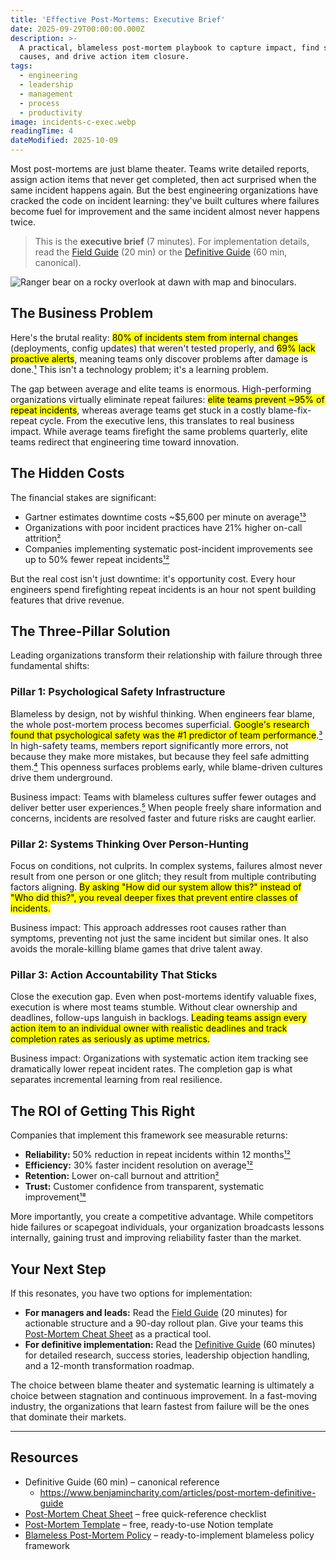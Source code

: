 ```yaml
---
title: 'Effective Post-Mortems: Executive Brief'
date: 2025-09-29T00:00:00.000Z
description: >-
  A practical, blameless post-mortem playbook to capture impact, find systemic
  causes, and drive action item closure.
tags:
  - engineering
  - leadership
  - management
  - process
  - productivity
image: incidents-c-exec.webp
readingTime: 4
dateModified: 2025-10-09
---
```


Most post-mortems are just blame theater. Teams write detailed reports, assign
action items that never get completed, then act surprised when the same incident
happens again. But the best engineering organizations have cracked the code on
incident learning: they've built cultures where failures become fuel for
improvement and the same incident almost never happens twice.

> This is the **executive brief** (7 minutes). For implementation
> details, read the [Field Guide](/articles/post-mortem-field-guide) (20 min) or
> the [Definitive Guide](/articles/post-mortem-definitive-guide) (60 min,
> canonical).

![Ranger bear on a rocky overlook at dawn with map and binoculars.](incidents-c-exec.webp)

## The Business Problem

Here's the brutal reality: <mark>80% of incidents stem from internal
changes</mark> (deployments, config updates) that weren't tested properly, and
<mark>69% lack proactive alerts</mark>, meaning teams only discover problems
after damage is
done.[¹](/articles/post-mortem-definitive-guide#user-content-fn-1) This isn't a
technology problem; it's a learning problem.

The gap between average and elite teams is enormous. High-performing
organizations virtually eliminate repeat failures: <mark>elite teams prevent
~95% of repeat incidents</mark>, whereas average teams get stuck in a costly
blame-fix-repeat cycle. From the executive lens, this translates to real
business impact. While average teams firefight the same problems quarterly,
elite teams redirect that engineering time toward innovation.

## The Hidden Costs

The financial stakes are significant:

- Gartner estimates downtime costs ~$5,600 per minute on
  average[¹³](/articles/post-mortem-definitive-guide#user-content-fn-13)
- Organizations with poor incident practices have 21% higher on-call
  attrition[²](/articles/post-mortem-definitive-guide#user-content-fn-2)
- Companies implementing systematic post-incident improvements see up to 50%
  fewer repeat
  incidents[¹²](/articles/post-mortem-definitive-guide#user-content-fn-12)

But the real cost isn't just downtime: it's opportunity cost. Every hour
engineers spend firefighting repeat incidents is an hour not spent building
features that drive revenue.

## The Three-Pillar Solution

Leading organizations transform their relationship with failure through three
fundamental shifts:

### Pillar 1: Psychological Safety Infrastructure

Blameless by design, not by wishful thinking. When engineers fear blame, the
whole post-mortem process becomes superficial. <mark>Google's research found
that psychological safety was the #1 predictor of team
performance</mark>.[³](/articles/post-mortem-definitive-guide#user-content-fn-3)
In high-safety teams, members report significantly more errors, not because they
make more mistakes, but because they feel safe admitting
them.[⁴](/articles/post-mortem-definitive-guide#user-content-fn-4) This openness
surfaces problems early, while blame-driven cultures drive them underground.

Business impact: Teams with blameless cultures suffer fewer outages and deliver
better user
experiences.[⁵](/articles/post-mortem-definitive-guide#user-content-fn-5) When
people freely share information and concerns, incidents are resolved faster and
future risks are caught earlier.

### Pillar 2: Systems Thinking Over Person-Hunting

Focus on conditions, not culprits. In complex systems, failures almost never
result from one person or one glitch; they result from multiple contributing
factors aligning. <mark>By asking "How did our system allow this?" instead of
"Who did this?", you reveal deeper fixes that prevent entire classes of
incidents.</mark>

Business impact: This approach addresses root causes rather than symptoms,
preventing not just the same incident but similar ones. It also avoids the
morale-killing blame games that drive talent away.

### Pillar 3: Action Accountability That Sticks

Close the execution gap. Even when post-mortems identify valuable fixes,
execution is where most teams stumble. Without clear ownership and deadlines,
follow-ups languish in backlogs. <mark>Leading teams assign every action item to
an individual owner with realistic deadlines and track completion rates as
seriously as uptime metrics.</mark>

Business impact: Organizations with systematic action item tracking see
dramatically lower repeat incident rates. The completion gap is what separates
incremental learning from real resilience.

## The ROI of Getting This Right

Companies that implement this framework see measurable returns:

- **Reliability:** 50% reduction in repeat incidents within 12
  months[¹²](/articles/post-mortem-definitive-guide#user-content-fn-12)
- **Efficiency:** 30% faster incident resolution on
  average[¹²](/articles/post-mortem-definitive-guide#user-content-fn-12)
- **Retention:** Lower on-call burnout and
  attrition[²](/articles/post-mortem-definitive-guide#user-content-fn-2)
- **Trust:** Customer confidence from transparent, systematic
  improvement[¹⁸](/articles/post-mortem-definitive-guide#user-content-fn-18)

More importantly, you create a competitive advantage. While competitors hide
failures or scapegoat individuals, your organization broadcasts lessons
internally, gaining trust and improving reliability faster than the market.

## Your Next Step

If this resonates, you have two options for implementation:

- **For managers and leads:** Read the
  [Field Guide](/articles/post-mortem-field-guide) (20 minutes) for actionable
  structure and a 90-day rollout plan. Give your teams this
  [Post-Mortem Cheat Sheet](https://benjamincharity.notion.site/Post-Mortem-Cheat-Sheet-27b6edefd08e807ab127d93c09411e63)
  as a practical tool.
- **For definitive implementation:** Read the
  [Definitive Guide](/articles/post-mortem-definitive-guide) (60 minutes) for
  detailed research, success stories, leadership objection handling, and a
  12-month transformation roadmap.

The choice between blame theater and systematic learning is ultimately a choice
between stagnation and continuous improvement. In a fast-moving industry, the
organizations that learn fastest from failure will be the ones that dominate
their markets.

---

## Resources

- Definitive Guide (60 min) – canonical reference
  - https://www.benjamincharity.com/articles/post-mortem-definitive-guide
- [Post-Mortem Cheat Sheet](https://benjamincharity.notion.site/Post-Mortem-Cheat-Sheet-27b6edefd08e807ab127d93c09411e63)
  – free quick-reference checklist
- [Post-Mortem Template](https://benjamincharity.notion.site/Incident-Postmortem-Template-Blameless-26e6edefd08e80c6829bfffe0e2293fe)
  – free, ready-to-use Notion template
- [Blameless Post-Mortem Policy](https://benjamincharity.notion.site/Blameless-Post-Mortem-Policy-26e6edefd08e80dbbcffce0093471840)
  – ready-to-implement blameless policy framework
